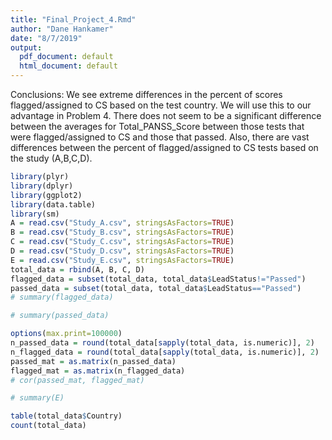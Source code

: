 ```yaml
---
title: "Final_Project_4.Rmd"
author: "Dane Hankamer"
date: "8/7/2019"
output:
  pdf_document: default
  html_document: default
---
```


Conclusions: We see extreme differences in the percent of scores flagged/assigned to CS based on the test country. We will use this to our advantage in Problem 4. There does not seem to be a significant difference between the averages for Total_PANSS_Score between those tests that were flagged/assigned to CS and those that passed. Also, there are vast differences between the percent of flagged/assigned to CS tests based on the study (A,B,C,D).
```r
library(plyr)
library(dplyr)
library(ggplot2)
library(data.table)
library(sm)
A = read.csv("Study_A.csv", stringsAsFactors=TRUE)
B = read.csv("Study_B.csv", stringsAsFactors=TRUE)
C = read.csv("Study_C.csv", stringsAsFactors=TRUE)
D = read.csv("Study_D.csv", stringsAsFactors=TRUE)
E = read.csv("Study_E.csv", stringsAsFactors=TRUE)
total_data = rbind(A, B, C, D)
flagged_data = subset(total_data, total_data$LeadStatus!="Passed")
passed_data = subset(total_data, total_data$LeadStatus=="Passed")
# summary(flagged_data)
```

```r
# summary(passed_data)
```

```r
options(max.print=100000)
n_passed_data = round(total_data[sapply(total_data, is.numeric)], 2)
n_flagged_data = round(total_data[sapply(total_data, is.numeric)], 2)
passed_mat = as.matrix(n_passed_data)
flagged_mat = as.matrix(n_flagged_data)
# cor(passed_mat, flagged_mat)
```

```r
# summary(E)
```

```r
table(total_data$Country)
count(total_data)
```
